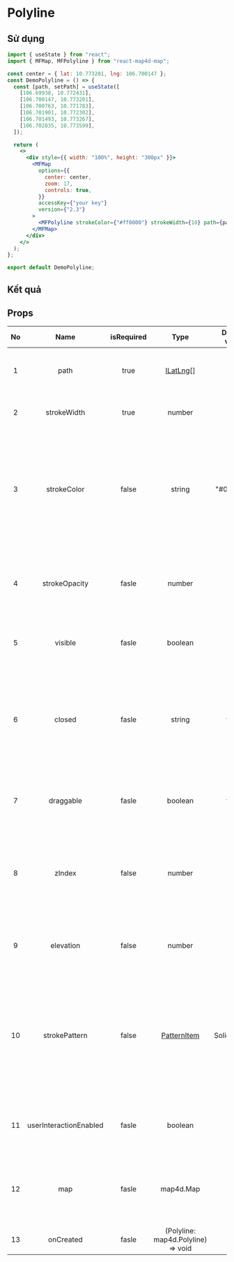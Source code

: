 # Polyline

## Sử dụng

```jsx filename="demo.js" copy
import { useState } from "react";
import { MFMap, MFPolyline } from "react-map4d-map";

const center = { lat: 10.773201, lng: 106.700147 };
const DemoPolyline = () => {
  const [path, setPath] = useState([
    [106.69938, 10.772431],
    [106.700147, 10.773201],
    [106.700763, 10.771783],
    [106.701901, 10.772302],
    [106.701493, 10.773267],
    [106.702835, 10.773599],
  ]);

  return (
    <>
      <div style={{ width: "100%", height: "300px" }}>
        <MFMap
          options={{
            center: center,
            zoom: 17,
            controls: true,
          }}
          accessKey={"your key"}
          version={"2.3"}
        >
          <MFPolyline strokeColor={"#ff0000"} strokeWidth={10} path={path} />
        </MFMap>
      </div>
    </>
  );
};

export default DemoPolyline;
```

## Kết quả


<DemoPolyline />

## Props

| No  |          Name          | isRequired |                Type                | Default value |                                                                      Description                                                                       |
| :-: | :--------------------: | :--------: | :--------------------------------: | :-----------: | :----------------------------------------------------------------------------------------------------------------------------------------------------: |
|  1  |          path          |    true    |             [ILatLng](https://docs.map4d.vn/map4d-map/web/v2.4/#/reference/coordinates?id=ilatlng)[]              |               |                                                 Truyền vào một mảng các tọa độ [ILatLng](https://docs.map4d.vn/map4d-map/web/v2.4/#/reference/coordinates?id=ilatlng) để tạo Polyline                                                 |
|  2  |      strokeWidth       |    true    |               number               |               |                                                    Chỉ định độ rộng của Polyline theo đơn vị point                                                     |
|  3  |      strokeColor       |   false    |               string               |   "#0000FF"   |      Chỉ định màu sắc của Polyline theo mã HEX (ví dụ "#FF0000"). Tham số này không hỗ trợ chỉ định màu theo tên (ví dụ: red, green, blue, ...)       |
|  4  |     strokeOpacity      |   fasle    |               number               |       1       |                               Chỉ định độ trong suốt của Polyline, khoảng giá trị của nó nằm trong khoảng từ 0.0 đến 1.0                               |
|  5  |        visible         |   fasle    |              boolean               |     true      |                                                    Xác định Polyline có thể ẩn hay hiện trên bản đồ                                                    |
|  6  |         closed         |   fasle    |               string               |     false     |   Chỉ định Polyline có nối điểm đầu và điểm cuối lại với nhau hay không. Nếu bạn chỉ định thuộc tính này bằng true thì bạn sẽ được một hình đa giác    |
|  7  |       draggable        |   fasle    |              boolean               |     false     |                                             Cho phép người dùng có thể kéo Polyline trên bản đồ hay không                                              |
|  8  |         zIndex         |   false    |               number               |       0       |                      Chỉ định thứ tự chồng nhau giữa các Polyline với nhau hoặc giữa Polyline với các đối tượng khác trên bản đồ                       |
|  9  |       elevation        |   false    |               number               |       0       |                                            Chỉ định độ cao của Polyline so với mực nước biển, đơn vị là mét                                            |
| 10  |     strokePattern      |   false    |            [PatternItem](https://docs.map4d.vn/map4d-map/web/v2.4/#/reference/map?id=patternitem)             | SolidPattern  | Chỉ định kiểu vẽ của Polyline (SolidPattern, DashPattern, DotPattern hay IconPattern) Chỉ định độ cao của Polyline so với mực nước biển, đơn vị là mét |
| 11  | userInteractionEnabled |   fasle    |              boolean               |     true      |                                            Cho phép người dùng có thể tương tác được với Polyline hay không                                            |
| 12  |          map           |   fasle    |             map4d.Map              |               |                                   Hiển thị Polyline ở map nào, nếu không có sẽ hiển thị ở map gần nhất chứa Polyline                                   |
| 13  |       onCreated        |   fasle    | (Polyline: map4d.Polyline) => void |               |                                                               Event sau khi tạo Polyline                                                               |
